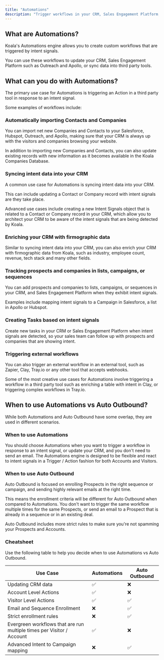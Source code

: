 ```yaml
---
title: "Automations"
description: "Trigger workflows in your CRM, Sales Engagement Platform, or third party tools when a new intent signal is detected."
---
```


## What are Automations?

Koala's Automations engine allows you to create custom workflows that are triggered by intent signals.

You can use these workflows to update your CRM, Sales Engagement Platform such as Outreach and Apollo,
or sync data into third party tools.

## What can you do with Automations?
The primary use case for Automations is triggering an Action in a third party tool in response to an intent signal.

Some examples of workflows include:

### Automatically importing Contacts and Companies

You can import net new Companies and Contacts to your Salesforce, Hubspot, Outreach, and Apollo, making sure 
that your CRM is always up with the visitors and companies browsing your website.

In addition to importing new Companies and Contacts, you can also update existing records with new information as 
it becomes available in the Koala Companies Database.

### Syncing intent data into your CRM
A common use case for Automations is syncing intent data into your CRM.

This can include updating a Contact or Company record with intent signals are they take place.

Advanced use cases include creating a new Intent Signals object that is related to a Contact or Company record in your CRM, which allow you
to architect your CRM to be aware of the intent signals that are being detected by Koala.


### Enriching your CRM with firmographic data
Similar to syncing intent data into your CRM, you can also enrich your CRM with firmographic data from Koala, such as industry, employee count, revenue, tech stack
and many other fields.

### Tracking prospects and companies in lists, campaigns, or sequences
You can add prospects and companies to lists, campaigns, or sequences in your CRM, and Sales Engagement Platform when they exhibit intent signals.

Examples include mapping intent signals to a Campaign in Salesforce, a list in Apollo or Hubspot.

### Creating Tasks based on intent signals
Create new tasks in your CRM or Sales Engagement Platform when intent signals are detected, so your sales team can follow up with prospects and companies that are showing intent.

### Triggering external workflows
You can also trigger an external workflow in an external tool, such as Zapier, Clay, Tray.io or any other tool that accepts webhooks.

Some of the most creative use cases for Automations involve triggering a workflow in a third party tool such as enriching a table with intent in Clay, or
triggering complex workflows in Tray.io.

## When to use Automations vs Auto Outbound?
While both Automations and Auto Outbound have some overlap, they are used in different scenarios.

### When to use Automations
You should choose Automations when you want to trigger a workflow in response to an intent signal, or update your CRM, and you don't need to send an email.
The Automations engine is designed to be flexible and react to intent signals in a Trigger / Action fashion for both Accounts and Visitors.

### When to use Auto Outbound
Auto Outbound is focused on enrolling Prospects in the right sequence or campaign, and sending highly relevant emails at the right time.

This means the enrollment criteria will be different for Auto Outbound when compared to Automations. You don't want to trigger the same workflow multiple times
for the same Prospects, or send an email to a Prospect that is already in a sequence or in an existing deal.

Auto Outbound includes more strict rules to make sure you're not spamming your Prospects and Accounts.


### Cheatsheet
Use the following table to help you decide when to use Automations vs Auto Outbound.

Use Case | Automations | Auto Outbound
--- | --- | ---
Updating CRM data | ✅ | ❌
Account Level Actions | ✅ | ❌
Visitor Level Actions | ✅ | ✅
Email and Sequence Enrollment | ❌ | ✅
Strict enrollment rules | ❌ | ✅
Evergreen workflows that are run multiple times per Visitor / Account | ✅ | ❌
Advanced Intent to Campaign mapping | ❌ | ✅



